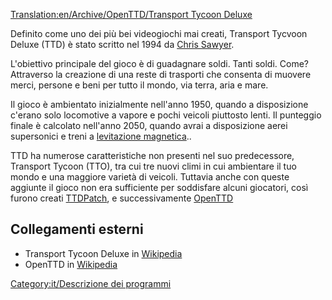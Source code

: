 [[Translation:en/Archive/OpenTTD/Transport Tycoon Deluxe]]

Definito come uno dei più bei videogiochi mai creati, Transport Tycvoon Deluxe (TTD) è stato scritto nel 1994 da  [http://www.chrissawyer.com Chris Sawyer].

L'obiettivo principale del gioco è di guadagnare soldi. Tanti soldi.
Come? Attraverso la creazione di una reste di trasporti che consenta di muovere merci, persone e beni per tutto il mondo, via terra, aria e mare.

Il gioco è ambientato inizialmente nell'anno 1950, quando a disposizione c'erano solo locomotive a vapore e pochi veicoli piuttosto lenti. Il punteggio finale è calcolato nell'anno 2050, quando avrai a disposizione aerei supersonici e treni a [[en/Manual/Base Set/MagLev| levitazione magnetica]]..

TTD ha numerose caratteristiche non presenti nel suo predecessore, Transport Tycoon (TTO), tra cui tre nuovi climi in cui ambientare il tuo mondo e una maggiore varietà di veicoli. Tuttavia anche con queste aggiunte il gioco non era sufficiente per soddisfare alcuni giocatori, così furono creati  [[it/Archive/OpenTTD/TTDPatch| TTDPatch]], e successivamente [[it/Manual/OpenTTD| OpenTTD]] 

==Collegamenti esterni==
* Transport Tycoon Deluxe in [http://it.wikipedia.org/wiki/Transport_Tycoon Wikipedia]
* OpenTTD in [http://en.wikipedia.org/wiki/Openttd Wikipedia]

[[Category:it/Descrizione dei programmi]]